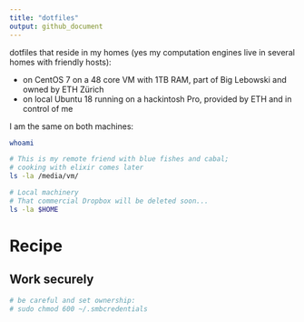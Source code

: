 ```yaml
---
title: "dotfiles"
output: github_document
---
```


dotfiles that reside in my homes (yes my computation engines live in several homes with friendly hosts):

- on CentOS 7 on a 48 core VM with 1TB RAM, part of Big Lebowski and owned by ETH Zürich
- on local Ubuntu 18 running on a hackintosh Pro, provided by ETH and in control of me

I am the same on both machines:

```bash
whoami
```

```bash
# This is my remote friend with blue fishes and cabal;
# cooking with elixir comes later
ls -la /media/vm/
```

```bash
# Local machinery
# That commercial Dropbox will be deleted soon...
ls -la $HOME
```

# Recipe

## Work securely

```bash
# be careful and set ownership:
# sudo chmod 600 ~/.smbcredentials 
```

